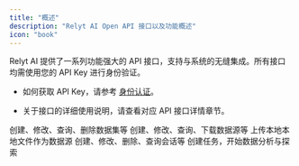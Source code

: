 ```yaml
---
title: "概述"
description: "Relyt AI Open API 接口以及功能概述"
icon: "book"
---
```


Relyt AI 提供了一系列功能强大的 API 接口，支持与系统的无缝集成。所有接口均需使用您的 API Key 进行身份验证。

- 如何获取 API Key，请参考 [身份认证](/introduction/authentication)。

- 关于接口的详细使用说明，请查看对应 API 接口详情章节。


<CardGroup cols={2}>
<Card 
    title="数据集" 
    icon="database" 
    href="/api-reference/create-dataset"
    >
    创建、修改、查询、删除数据集等
</Card>
<Card 
    title="数据源" 
    icon="file-lines" 
    href="/api-reference/create-data-source"
    >
    创建、修改、查询、下载数据源等
</Card>
<Card 
    title="文件" 
    icon="upload" 
    href="/api-reference/upload-file"
    >
    上传本地本地文件作为数据源
</Card>
<Card 
    title="会话" 
    icon="comment-dots" 
    href="/api-reference/create-session"
    >
    创建、修改、删除、查询会话等
</Card>
<Card 
    title="任务" 
    icon="bag-shopping" 
    href="/api-reference/create-job"
    >
    创建任务，开始数据分析与探索
</Card>
</CardGroup>